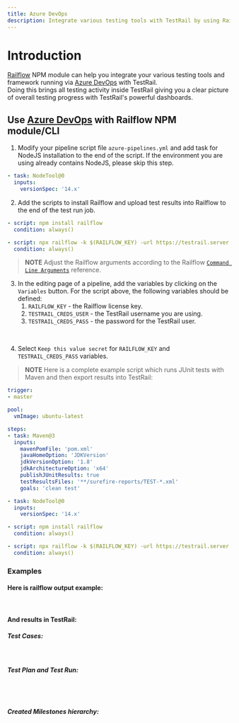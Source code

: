 ```yaml
---
title: Azure DevOps
description: Integrate various testing tools with TestRail by using Railflow and Azure.
---
```



# Introduction
[Railflow](https://railflow.io) NPM module can help you integrate your various testing tools and framework running via [Azure DevOps](https://azure.microsoft.com/en-us/services/devops/) with TestRail.  
Doing this brings all testing activity inside TestRail giving you a clear picture of overall testing progress with TestRail's powerful dashboards.

## Use [Azure DevOps](https://azure.microsoft.com/en-us/services/devops/) with Railflow NPM module/CLI
1. Modify your pipeline script file `azure-pipelines.yml` and add task for NodeJS installation to the end of the script.
If the environment you are using already contains NodeJS, please skip this step.
```yaml:title=azure-pipelines.yml
- task: NodeTool@0
  inputs:
    versionSpec: '14.x'
```

2. Add the scripts to install Railflow and upload test results into Railflow to the end of the test run job.
```yaml:title=azure-pipelines.yml
- script: npm install railflow
  condition: always()

- script: npx railflow -k $(RAILFLOW_KEY) -url https://testrail.server.address/ -u $(TESTRAIL_CREDS_USER) -p $(TESTRAIL_CREDS_PASS) -pr "Railflow Demo" -path Master/section1/section2 -f junit -r target/surefire-reports/TEST-\*.xml -tr TestRunDemo -tp TestPlanDemo -mp Milestone1/Milestone2
  condition: always()
```

>**NOTE**
Adjust the Railflow arguments according to the Railflow [`Command Line Arguments`](/cli/railflow-npm#command-line-arguments) reference.

3. In the editing page of a pipeline, add the variables by clicking on the `Variables` button.
For the script above, the following variables should be defined:
   1. `RAILFLOW_KEY` - the Railflow license key.
   2. `TESTRAIL_CREDS_USER` - the TestRail username you are using.
   3. `TESTRAIL_CREDS_PASS` - the password for the TestRail user.

<ImageZoom src="cicd/azure/cli01.png" alt="" width="200px"/><br/>

4. Select `Keep this value secret` for `RAILFLOW_KEY` and `TESTRAIL_CREDS_PASS` variables.

>**NOTE**
Here is a complete example script which runs JUnit tests with Maven and then export results into TestRail:

```yaml:title=azure-pipelines.yml
trigger:
- master

pool:
  vmImage: ubuntu-latest

steps:
- task: Maven@3
  inputs:
    mavenPomFile: 'pom.xml'
    javaHomeOption: 'JDKVersion'
    jdkVersionOption: '1.8'
    jdkArchitectureOption: 'x64'
    publishJUnitResults: true
    testResultsFiles: '**/surefire-reports/TEST-*.xml'
    goals: 'clean test'

- task: NodeTool@0
  inputs:
    versionSpec: '14.x'

- script: npm install railflow
  condition: always()

- script: npx railflow -k $(RAILFLOW_KEY) -url https://testrail.server.address/ -u $(TESTRAIL_CREDS_USER) -p $(TESTRAIL_CREDS_PASS) -pr "Railflow Demo" -path Master/section1/section2 -f junit -r target/surefire-reports/TEST-\*.xml -tr TestRunDemo -tp TestPlanDemo -mp Milestone1/Milestone2
  condition: always()
```

### Examples
#### Here is railflow output example:
<ImageZoom src="cicd/railflow/log-gitlab.png" alt="" /><br/>

#### And results in TestRail:
##### Test Cases:
<ImageZoom src="cicd/testrail/testrail-testcases.png" alt="" /><br/>

##### Test Plan and Test Run:
<ImageZoom src="cicd/testrail/testrail-plan-run.png" alt="" /><br/>
<ImageZoom src="cicd/testrail/testrail-results.png" alt="" /><br/>

##### Created Milestones hierarchy:
<ImageZoom src="cicd/testrail/testrail-milestones.png" alt="" />
